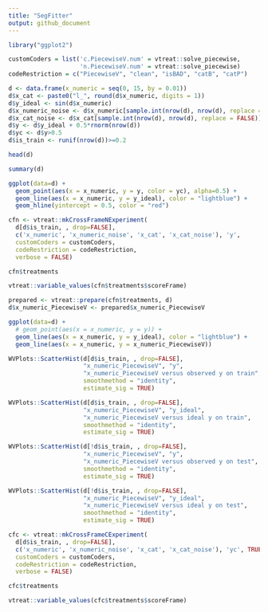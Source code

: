 ```yaml
---
title: "SegFitter"
output: github_document
---
```


```r
library("ggplot2")
```

```r
customCoders = list('c.PiecewiseV.num' = vtreat::solve_piecewise,
                    'n.PiecewiseV.num' = vtreat::solve_piecewise)
codeRestriction = c("PiecewiseV", "clean", "isBAD", "catB", "catP")
```


```r
d <- data.frame(x_numeric = seq(0, 15, by = 0.01))
d$x_cat <- paste0("l_", round(d$x_numeric, digits = 1))
d$y_ideal <- sin(d$x_numeric)
d$x_numeric_noise <- d$x_numeric[sample.int(nrow(d), nrow(d), replace = FALSE)]
d$x_cat_noise <- d$x_cat[sample.int(nrow(d), nrow(d), replace = FALSE)]
d$y <- d$y_ideal + 0.5*rnorm(nrow(d))
d$yc <- d$y>0.5
d$is_train <- runif(nrow(d))>=0.2

head(d)

summary(d)

ggplot(data=d) +
  geom_point(aes(x = x_numeric, y = y, color = yc), alpha=0.5) + 
  geom_line(aes(x = x_numeric, y = y_ideal), color = "lightblue") +
  geom_hline(yintercept = 0.5, color = "red")
```

```r
cfn <- vtreat::mkCrossFrameNExperiment(
  d[d$is_train, , drop=FALSE], 
  c('x_numeric', 'x_numeric_noise', 'x_cat', 'x_cat_noise'), 'y',
  customCoders = customCoders,
  codeRestriction = codeRestriction,
  verbose = FALSE)

cfn$treatments

vtreat::variable_values(cfn$treatments$scoreFrame)

prepared <- vtreat::prepare(cfn$treatments, d)
d$x_numeric_PiecewiseV <- prepared$x_numeric_PiecewiseV

ggplot(data=d) +
  # geom_point(aes(x = x_numeric, y = y)) + 
  geom_line(aes(x = x_numeric, y = y_ideal), color = "lightblue") + 
  geom_line(aes(x = x_numeric, y = x_numeric_PiecewiseV))

WVPlots::ScatterHist(d[d$is_train, , drop=FALSE], 
                     "x_numeric_PiecewiseV", "y",
                     "x_numeric_PiecewiseV versus observed y on train",
                     smoothmethod = "identity",
                     estimate_sig = TRUE)

WVPlots::ScatterHist(d[d$is_train, , drop=FALSE], 
                     "x_numeric_PiecewiseV", "y_ideal",
                     "x_numeric_PiecewiseV versus ideal y on train",
                     smoothmethod = "identity",
                     estimate_sig = TRUE)

WVPlots::ScatterHist(d[!d$is_train, , drop=FALSE], 
                     "x_numeric_PiecewiseV", "y",
                     "x_numeric_PiecewiseV versus observed y on test",
                     smoothmethod = "identity",
                     estimate_sig = TRUE)

WVPlots::ScatterHist(d[!d$is_train, , drop=FALSE], 
                     "x_numeric_PiecewiseV", "y_ideal",
                     "x_numeric_PiecewiseV versus ideal y on test",
                     smoothmethod = "identity",
                     estimate_sig = TRUE)
```

```r
cfc <- vtreat::mkCrossFrameCExperiment(
  d[d$is_train, , drop=FALSE], 
  c('x_numeric', 'x_numeric_noise', 'x_cat', 'x_cat_noise'), 'yc', TRUE,
  customCoders = customCoders,
  codeRestriction = codeRestriction,
  verbose = FALSE)

cfc$treatments

vtreat::variable_values(cfc$treatments$scoreFrame)
```

